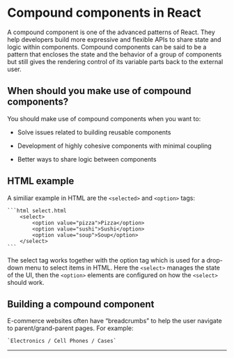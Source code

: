 
# Compound components in React

A compound component is one of the advanced patterns of React. They help developers build more expressive and flexible APIs to share state and logic within components.
Compound components can be said to be a pattern that encloses the state and the behavior of a group of components but still gives the rendering control of its variable parts back to the external user.

## When should you make use of compound components?

You should make use of compound components when you want to:

- Solve issues related to building reusable components

- Development of highly cohesive components with minimal coupling

- Better ways to share logic between components

## HTML example

A similiar example in HTML are the `<selected>` and `<option>` tags:

    ```html select.html
        <select>
            <option value="pizza">Pizza</option>
            <option value="sushi">Sushi</option>
            <option value="soup">Soup</option>
        </select>
    ```

The select tag works together with the option tag which is used for a drop-down menu to select items in HTML. Here the `<select>` manages the state of the UI, then the `<option>` elements are configured on how the `<select>` should work.


## Building a compound component

E-commerce websites often have “breadcrumbs” to help the user navigate to parent/grand-parent pages. For example:

    `Electronics / Cell Phones / Cases`

---

<BreadcrumbDoc />
